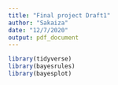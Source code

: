 ```yaml
---
title: "Final project Draft1"
author: "Sakaiza"
date: "12/7/2020"
output: pdf_document
---
```


```r
library(tidyverse)
library(bayesrules)
library(bayesplot)
```